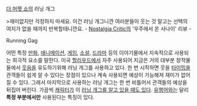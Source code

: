 {{{#!html
<iframe width="420" height="315" src="http://www.youtube.com/embed/vCkouDUnAOY" frameborder="0" allowfullscreen></iframe>
}}}

{{{#!html
<iframe width="420" height="315" src="http://www.youtube.com/embed/-LwMZHrRG0I" frameborder="0" allowfullscreen></iframe>
}}}
[[더 머펫 쇼]]의 러닝 개그

>재미없지만 걱정하지 마세요. 이건 러닝 개그니깐 여러분들이 웃는 것 말고는 선택의 여지가 없을 때까지 반복할테니깐요. - [[Nostalgia Critic]]의 '우주에서 온 사나이' 리뷰 -

Running Gag

어떤 특정 [[만화]], [[애니메이션]], [[게임]], [[소설]], [[드라마]] 등의 이야기물에서 지속적으로 사용되는 희극적 요소를 말한다. 미국 [[할리우드]]에서 자주 사용되어 지금은 거의 대부분 창작물들에서 [[웃음]]을 유도하기위해 러닝 개그를 사용하고 있다. 한 번 시작하면 웃을 [[타이밍]]을 관객들이 쉽게 알 수 있다는 장점이 있으나 계속 사용되면 예상이 가능해져 재미가 없어질 수 있다. 그래서 마지막으로 사용하는 러닝 개그는 한 번 비틀어서 관객들의 예상을 뒤집어 버린다. 가끔씩 [[캐릭터]]가 이 [[제4의 벽|러닝 개그를 알고 있을 때도 있다]]. [[유행어]]와는 달리 '''특정 부분에서만''' 사용된다는 특징이 있다.
